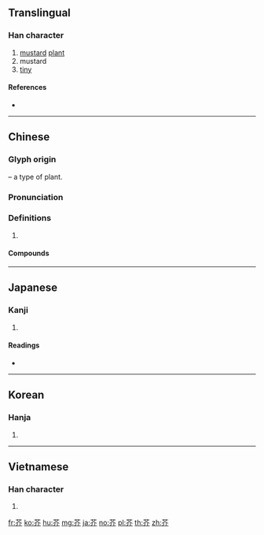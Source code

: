 {{character info/new}}
==Translingual==

===Han character===
{{Han char|rn=140|rad=艸|as=04|sn=10|four=44228|canj=TOLL,XTOLL|ids=⿱艹介}}

# [[mustard]] [[plant]]
# mustard
# [[tiny]]

====References====
* {{Han ref|kx=1019.310|dkj=30715|dj=1477.140|hdz=53182.060|uh=82A5|ud=33445|bh=AAE3|bd=43747}}

----

==Chinese==
{{zh-forms}}

===Glyph origin===
{{Han etym}}
{{Han compound|艸|alt1=艹|t1=grass, plant|介|ls=psc|c1=s|c2=p}} – a type of plant.

===Pronunciation===
{{zh-pron
|m=jiè
|m-s=jiai4
|c=gaai3
|mc=y
|oc=y
|cat=
}}

===Definitions===
{{zh-hanzi}}

# {{rfdef|zh}}

====Compounds====
{{zh-der|芥蘭|芥末:mustard|土芥|塵芥|塵芥蟲|大頭芥|如拾地芥|拾芥|易如拾芥|殺人如芥|視如土芥|視如草芥|視若草芥|纖芥不遺|芥子|芥子毒氣|芥子油|芥川賞|芥拾青紫|芥菜|芥菜頭|芥蒂|芥藍菜|草芥|荊芥|蒂芥|蠆芥|針芥相投|鍼芥相投}}

----

==Japanese==

===Kanji===
{{ja-kanji|grade=|rs=艸04}}

# {{defn|lang=ja|sort=艸04}}

====Readings====
* {{ja-readings|on=[[かい]] (kai), [[け]] (ke)|kun=[[からし]] (karashi), [[あくた]] (akuta)|nanori=}}

----

==Korean==

===Hanja===
{{ko-hanja|hangeul=개|eumhun=|rv=gae|mr=kae|y=kay}}

# {{defn|lang=ko|sort=艸04}}

----

==Vietnamese==

===Han character===
{{vi-hantu|[[giới]]|rs=艸04}}

# {{defn|lang=vi|sort=艸04}}

[[fr:芥]]
[[ko:芥]]
[[hu:芥]]
[[mg:芥]]
[[ja:芥]]
[[no:芥]]
[[pl:芥]]
[[th:芥]]
[[zh:芥]]